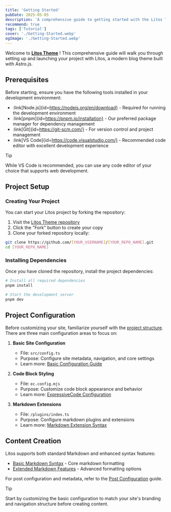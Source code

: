 ```yaml
---
title: 'Getting Started'
pubDate: 2025-05-05
description: 'A comprehensive guide to getting started with the Litos Theme'
recommend: true
tags: ['Tutorial']
cover: './Getting-Started.webp'
ogImage: './Getting-Started.webp'
---
```


Welcome to **[Litos Theme](https://github.com/Dnzzk2/Litos)** ! This comprehensive guide will walk you through setting up and launching your project with Litos, a modern blog theme built with Astro.js.

## Prerequisites

Before starting, ensure you have the following tools installed in your development environment:

- :link[Node.js]{id=https://nodejs.org/en/download} - Required for running the development environment
- :link[pnpm]{id=https://pnpm.io/installation} - Our preferred package manager for dependency management
- :link[Git]{id=https://git-scm.com/} - For version control and project management
- :link[VS Code]{id=https://code.visualstudio.com/} - Recommended code editor with excellent development experience

> [!tip]
> While VS Code is recommended, you can use any code editor of your choice that supports web development.

## Project Setup

### Creating Your Project

You can start your Litos project by forking the repository:

1. Visit the [Litos Theme repository](https://github.com/Dnzzk2/Litos)
2. Click the "Fork" button to create your copy
3. Clone your forked repository locally:

```bash
git clone https://github.com/[YOUR_USERNAME]/[YOUR_REPO_NAME].git
cd [YOUR_REPO_NAME]
```

### Installing Dependencies

Once you have cloned the repository, install the project dependencies:

```bash
# Install all required dependencies
pnpm install

# Start the development server
pnpm dev
```

## Project Configuration

Before customizing your site, familiarize yourself with the [project structure](/posts/project-structure). There are three main configuration areas to focus on:

1. **Basic Site Configuration**

   - File: `src/config.ts`
   - Purpose: Configure site metadata, navigation, and core settings
   - Learn more: [Basic Configuration Guide](/posts/basic-configuration)

2. **Code Block Styling**

   - File: `ec.config.mjs`
   - Purpose: Customize code block appearance and behavior
   - Learn more: [ExpressiveCode Configuration](/posts/expressivecode-configuration)

3. **Markdown Extensions**
   - File: `/plugins/index.ts`
   - Purpose: Configure markdown plugins and extensions
   - Learn more: [Markdown Extension Syntax](/posts/markdown-extension-syntax)

## Content Creation

Litos supports both standard Markdown and enhanced syntax features:

- [Basic Markdown Syntax](/posts/markdown-syntax-guide) - Core markdown formatting
- [Extended Markdown Features](/posts/markdown-extension-syntax) - Advanced formatting options

For post configuration and metadata, refer to the [Post Configuration](/posts/md-configuration) guide.

> [!tip]
> Start by customizing the basic configuration to match your site's branding and navigation structure before creating content.

